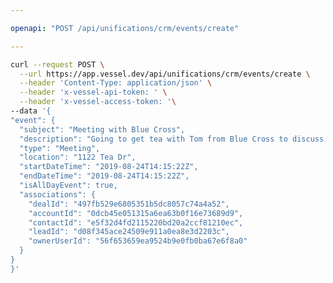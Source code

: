 ```yaml
---

openapi: "POST /api/unifications/crm/events/create"

---
```


  <RequestExample>
  
  ```bash Request
  curl --request POST \
    --url https://app.vessel.dev/api/unifications/crm/events/create \
    --header 'Content-Type: application/json' \
    --header 'x-vessel-api-token: ' \
    --header 'x-vessel-access-token: '\ 
  --data '{
  "event": {
    "subject": "Meeting with Blue Cross",
    "description": "Going to get tea with Tom from Blue Cross to discuss his paper needs",
    "type": "Meeting",
    "location": "1122 Tea Dr",
    "startDateTime": "2019-08-24T14:15:22Z",
    "endDateTime": "2019-08-24T14:15:22Z",
    "isAllDayEvent": true,
    "associations": {
      "dealId": "497fb529e6805351b5dc8057c74a4a52",
      "accountId": "0dcb45e051315a6ea63b0f16e73689d9",
      "contactId": "e5f32d4fd2115220bd20a2ccf81210ec",
      "leadId": "d08f345ace24509e911a0ea8e3d2203c",
      "ownerUserId": "56f653659ea9524b9e0fb0ba67e6f8a0"
    }
  }
}'
  ```
  
  </RequestExample>
  
  

